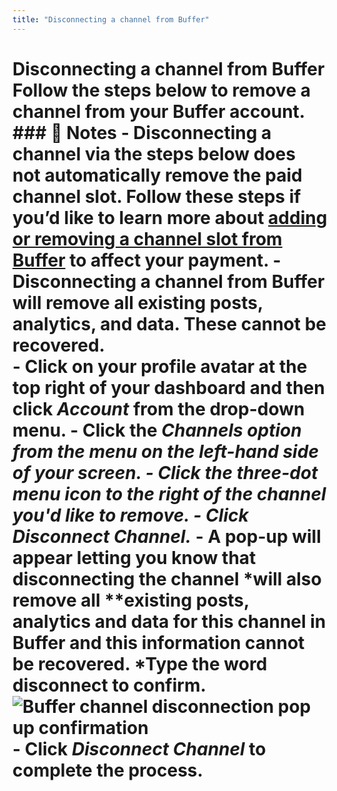 ```yaml
---
title: "Disconnecting a channel from Buffer"
---
```


# Disconnecting a channel from Buffer <a href="javascript:window.print()" class="printArticle" title="Print this article" aria-label="Print this Article"><i class="icon-print"></i></a> Follow the steps below to remove a channel from your Buffer account. <div class="callout-blue"> ### 📝 Notes - Disconnecting a channel via the steps below does not automatically remove the paid channel slot. Follow these steps if you’d like to learn more about [adding or removing a channel slot from Buffer](https://buffer.helpscoutdocs.com/article/539-adding-or-removing-a-channel-slot-from-buffer) to affect your payment.</li> - Disconnecting a channel from Buffer will remove all existing posts, analytics, and data. These cannot be recovered. </div> - Click on your profile avatar at the top right of your dashboard and then click ***Account*** from the drop-down menu.</li> - Click the ***Channels ***option from the menu on the left-hand side of your screen.</li> - Click the three-dot menu icon to the right of the channel you'd like to remove. - Click ***Disconnect Channel******.***</li> - A pop-up will appear letting you know that disconnecting the channel *will also remove all **existing posts, analytics and data for this channel in Buffer and this information cannot be recovered. *Type the word **disconnect** to confirm.</li> ![Buffer channel disconnection pop up confirmation](//d33v4339jhl8k0.cloudfront.net/docs/assets/64cb6cf86d4a3e191f237e66/images/682f5fe79cb4a324e4db2e3a/file-sdYISC3fAx.jpg) - Click ***Disconnect Channel*** to complete the process.</li>